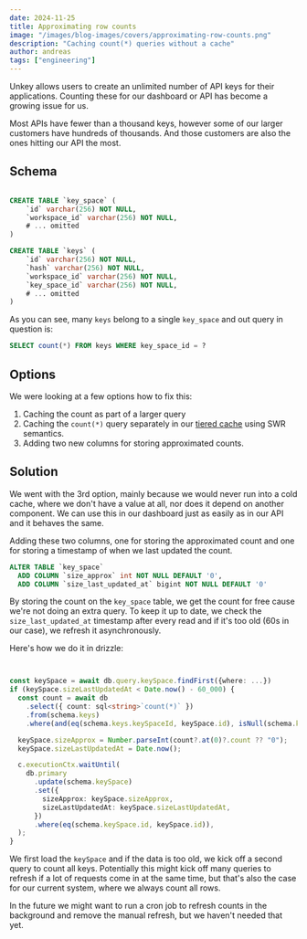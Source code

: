 ```yaml
---
date: 2024-11-25
title: Approximating row counts
image: "/images/blog-images/covers/approximating-row-counts.png"
description: "Caching count(*) queries without a cache"
author: andreas
tags: ["engineering"]
---
```




Unkey allows users to create an unlimited number of API keys for their applications. Counting these for our dashboard or API has become a growing issue for us.

Most APIs have fewer than a thousand keys, however some of our larger customers have hundreds of thousands. And those customers are also the ones hitting our API the most.


## Schema

```sql

CREATE TABLE `key_space` (
	`id` varchar(256) NOT NULL,
	`workspace_id` varchar(256) NOT NULL,
	# ... omitted
)

CREATE TABLE `keys` (
	`id` varchar(256) NOT NULL,
	`hash` varchar(256) NOT NULL,
	`workspace_id` varchar(256) NOT NULL,
	`key_space_id` varchar(256) NOT NULL,
	# ... omitted
)
```


As you can see, many `keys` belong to a single `key_space` and out query in question is:
```sql
SELECT count(*) FROM keys WHERE key_space_id = ?
```

## Options

We were looking at a few options how to fix this:

1. Caching the count as part of a larger query
2. Caching the `count(*)` query separately in our [tiered cache](https://www.unkey.com/blog/announcing-unkey-cache-package) using SWR semantics.
3. Adding two new columns for storing approximated counts.


## Solution

We went with the 3rd option, mainly because we would never run into a cold cache, where we don't have a value at all, nor does it depend on another component. We can use this in our dashboard just as easily as in our API and it behaves the same.

Adding these two columns, one for storing the approximated count and one for storing a timestamp of when we last updated the count.
```sql
ALTER TABLE `key_space`
  ADD COLUMN `size_approx` int NOT NULL DEFAULT '0',
  ADD COLUMN `size_last_updated_at` bigint NOT NULL DEFAULT '0'
```

By storing the count on the `key_space` table, we get the count for free cause we're not doing an extra query.
To keep it up to date, we check the `size_last_updated_at` timestamp after every read and if it's too old (60s in our case), we refresh it asynchronously.

Here's how we do it in drizzle:
```ts


const keySpace = await db.query.keySpace.findFirst({where: ...})
if (keySpace.sizeLastUpdatedAt < Date.now() - 60_000) {
  const count = await db
    .select({ count: sql<string>`count(*)` })
    .from(schema.keys)
    .where(and(eq(schema.keys.keySpaceId, keySpace.id), isNull(schema.keys.deletedAtM)));

  keySpace.sizeApprox = Number.parseInt(count?.at(0)?.count ?? "0");
  keySpace.sizeLastUpdatedAt = Date.now();

  c.executionCtx.waitUntil(
    db.primary
      .update(schema.keySpace)
      .set({
        sizeApprox: keySpace.sizeApprox,
        sizeLastUpdatedAt: keySpace.sizeLastUpdatedAt,
      })
      .where(eq(schema.keySpace.id, keySpace.id)),
  );
}
```

We first load the `keySpace` and if the data is too old, we kick off a second query to count all keys.
Potentially this might kick off many queries to refresh if a lot of requests come in at the same time, but that's also the case for our current system, where we always count all rows.

In the future we might want to run a cron job to refresh counts in the background and remove the manual refresh, but we haven't needed that yet.
